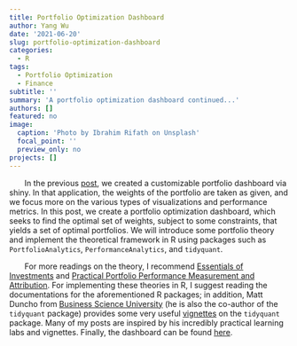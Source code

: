 ```yaml
---
title: Portfolio Optimization Dashboard
author: Yang Wu
date: '2021-06-20'
slug: portfolio-optimization-dashboard
categories:
  - R
tags:
  - Portfolio Optimization
  - Finance
subtitle: ''
summary: 'A portfolio optimization dashboard continued...'
authors: []
featured: no
image:
  caption: 'Photo by Ibrahim Rifath on Unsplash'
  focal_point: ''
  preview_only: no
projects: []
---
```


&nbsp;&nbsp;&nbsp;&nbsp;&nbsp;&nbsp; In the previous [post](https://www.kenwuyang.com/post/customizable-portfolio-dashboard/), we created a customizable portfolio dashboard via shiny. In that application, the weights of the portfolio are taken as given, and we focus more on the various types of visualizations and performance metrics. In this post, we create a portfolio optimization dashboard, which seeks to find the optimal set of weights, subject to some constraints, that yields a set of optimal portfolios. We will introduce some portfolio theory and implement the theoretical framework in R using packages such as `PortfolioAnalytics`, `PerformanceAnalytics`, and `tidyquant`. 

&nbsp;&nbsp;&nbsp;&nbsp;&nbsp;&nbsp; For more readings on the theory, I recommend [Essentials of Investments](https://www.amazon.com/ISE-Essentials-Investments-Zvi-Bodie/dp/1260288390/) and [Practical Portfolio Performance Measurement and Attribution](https://www.amazon.com/Practical-Portfolio-Performance-Measurement-Attribution/dp/0470059281/). For implementing these theories in R, I suggest reading the documentations for the aforementioned R packages; in addition, Matt Duncho from [Business Science University](https://university.business-science.io/) (he is also the co-author of the `tidyquant` package) provides some very useful [vignettes](https://cran.r-project.org/web/packages/tidyquant/index.html) on the `tidyquant` package. Many of my posts are inspired by his incredibly practical learning labs and vignettes. Finally, the dashboard can be found [here](https://rpubs.com/yangwu1227/personal_project).
